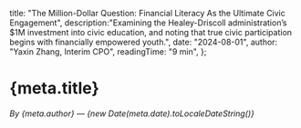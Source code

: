   title: "The Million-Dollar Question: Financial Literacy As the Ultimate Civic Engagement",
  description:"Examining the Healey-Driscoll administration’s $1M investment into civic education, and noting that true civic participation begins with financially empowered youth.",
  date: "2024-08-01",
  author: "Yaxin Zhang, Interim CPO",
  readingTime: "9 min",
};

# {meta.title}

*By {meta.author} — {new Date(meta.date).toLocaleDateString()}*

